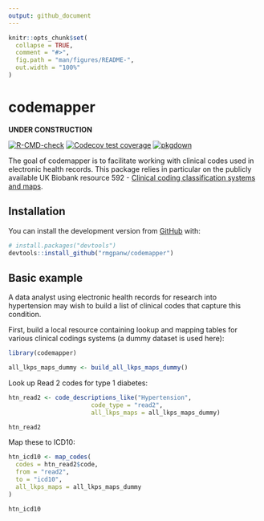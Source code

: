 ```yaml
---
output: github_document
---
```


<!-- README.md is generated from README.Rmd. Please edit that file -->

```r
knitr::opts_chunk$set(
  collapse = TRUE,
  comment = "#>",
  fig.path = "man/figures/README-",
  out.width = "100%"
)
```

# codemapper

**UNDER CONSTRUCTION**

<!-- badges: start -->

[![R-CMD-check](https://github.com/rmgpanw/codemapper/workflows/R-CMD-check/badge.svg)](https://github.com/rmgpanw/codemapper/actions) [![Codecov test coverage](https://codecov.io/gh/rmgpanw/codemapper/branch/master/graph/badge.svg)](https://codecov.io/gh/rmgpanw/codemapper?branch=master) [![pkgdown](https://github.com/rmgpanw/codemapper/workflows/pkgdown/badge.svg)](https://github.com/rmgpanw/codemapper/actions)

<!-- badges: end -->

The goal of codemapper is to facilitate working with clinical codes used in electronic health records. This package relies in particular on the publicly available UK Biobank resource 592 - [Clinical coding classification systems and maps](https://biobank.ndph.ox.ac.uk/ukb/refer.cgi?id=592).

## Installation

You can install the development version from [GitHub](https://github.com/) with:

``` r
# install.packages("devtools")
devtools::install_github("rmgpanw/codemapper")
```

## Basic example

A data analyst using electronic health records for research into hypertension may wish to build a list of clinical codes that capture this condition.

First, build a local resource containing lookup and mapping tables for various clinical codings systems (a dummy dataset is used here):

```r
library(codemapper)

all_lkps_maps_dummy <- build_all_lkps_maps_dummy()
```

Look up Read 2 codes for type 1 diabetes:

```r
htn_read2 <- code_descriptions_like("Hypertension",
                       code_type = "read2",
                       all_lkps_maps = all_lkps_maps_dummy)

htn_read2
```

Map these to ICD10:

```r
htn_icd10 <- map_codes(
  codes = htn_read2$code,
  from = "read2",
  to = "icd10",
  all_lkps_maps = all_lkps_maps_dummy
)

htn_icd10
```

